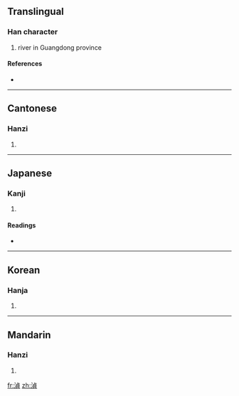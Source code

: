 {{also|浈}}
==Translingual==

===Han character===
{{Han char|rn=85|rad=水|as=09|sn=12|four=3118<sub>6</sub>|canj=水卜月金 (EYBC)}}

# river in Guangdong province

====References====
* {{Han ref|kx=0637.200|dkj=17849|dj=1044.150|hdz=31673.030|uh=6E5E|ud=28254|bh=D9FE|bd=55806}}

----

==Cantonese==

===Hanzi===
{{yue-hanzi|jyut=|y=jing1|sim=浈}}

# {{defn|Cantonese|sort=水09}}

----

==Japanese==

===Kanji===
{{ja-kanji|grade=|rs=水09}}

# {{defn|Japanese|sort=水09}}

====Readings====
* {{ja-readings|on=[[とう]] (tō), [[じょう]] (jō), [[てい]] (tei), [[ちょう]] (chō)|kun=|nanori=}}

----

==Korean==

===Hanja===
{{ko-hanja|hangeul=정|eumhun=|rv=jeong|mr=chŏng|y=ceng}}

# {{defn|Korean|sort=水09}}

----

==Mandarin==

===Hanzi===
{{cmn-hanzi|sim=浈|pin=[[chéng]] ([[cheng2]])|wg=ch'eng<sup>2</sup>}}

# {{defn|Mandarin|sort=水09}}

[[fr:湞]]
[[zh:湞]]